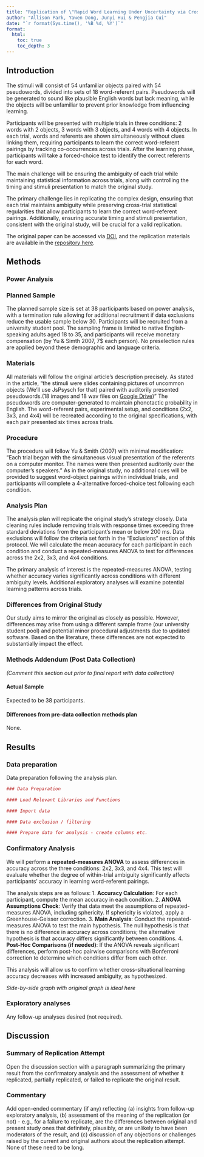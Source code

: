 ```yaml
---
title: "Replication of \"Rapid Word Learning Under Uncertainty via Cross-Situational Statistics\" (2007 Psychological Science)"
author: "Allison Park, Yawen Dong, Junyi Hui & Pengjia Cui"
date: "`r format(Sys.time(), '%B %d, %Y')`"
format:
  html:
    toc: true
    toc_depth: 3
---
```


<!-- Replication reports should all use this template to standardize reporting across projects.  These reports will be public supplementary materials that accompany the summary report(s) of the aggregate results. -->

## Introduction

The stimuli will consist of 54 unfamiliar objects paired with 54 pseudowords, divided into sets of 18 word-referent pairs. Pseudowords will be generated to sound like plausible English words but lack meaning, while the objects will be unfamiliar to prevent prior knowledge from influencing learning.

Participants will be presented with multiple trials in three conditions: 2 words with 2 objects, 3 words with 3 objects, and 4 words with 4 objects. In each trial, words and referents are shown simultaneously without clues linking them, requiring participants to learn the correct word-referent pairings by tracking co-occurrences across trials. After the learning phase, participants will take a forced-choice test to identify the correct referents for each word.

The main challenge will be ensuring the ambiguity of each trial while maintaining statistical information across trials, along with controlling the timing and stimuli presentation to match the original study.

The primary challenge lies in replicating the complex design, ensuring that each trial maintains ambiguity while preserving cross-trial statistical regularities that allow participants to learn the correct word-referent pairings. Additionally, ensuring accurate timing and stimuli presentation, consistent with the original study, will be crucial for a valid replication.

The original paper can be accessed via [DOI](https://doi.org/10.1111/j.1467-9280.2007.01915.x), and the replication materials are available in the [repository here](https://github.com/InterFusion-0053/yu2007/).

## Methods

### Power Analysis


### Planned Sample
The planned sample size is set at 38 participants based on power analysis, with a termination rule allowing for additional recruitment if data exclusions reduce the usable sample below 30. Participants will be recruited from a university student pool. The sampling frame is limited to native English-speaking adults aged 18 to 35, and participants will receive monetary compensation (by Yu & Simth 2007, 7$ each person). No preselection rules are applied beyond these demographic and language criteria. 

### Materials
All materials will follow the original article’s description precisely. As stated in the article, “the stimuli were slides containing pictures of uncommon objects (We'll use JsPsysch for that) paired with auditorily presented pseudowords.(18 images and 18 wav files on [Google Drive](https://drive.google.com/drive/folders/1qu7-ZgbhbMWOzZQxvXnVMCdSLIasc-o8))” The pseudowords are computer-generated to maintain phonotactic probability in English. The word-referent pairs, experimental setup, and conditions (2x2, 3x3, and 4x4) will be recreated according to the original specifications, with each pair presented six times across trials.

### Procedure
The procedure will follow Yu & Smith (2007) with minimal modification: “Each trial began with the simultaneous visual presentation of the referents on a computer monitor. The names were then presented auditorily over the computer’s speakers.” As in the original study, no additional cues will be provided to suggest word-object pairings within individual trials, and participants will complete a 4-alternative forced-choice test following each condition.

### Analysis Plan
The analysis plan will replicate the original study’s strategy closely. Data cleaning rules include removing trials with response times exceeding three standard deviations from the participant’s mean or below 200 ms. Data exclusions will follow the criteria set forth in the “Exclusions” section of this protocol. We will calculate the mean accuracy for each participant in each condition and conduct a repeated-measures ANOVA to test for differences across the 2x2, 3x3, and 4x4 conditions.

The primary analysis of interest is the repeated-measures ANOVA, testing whether accuracy varies significantly across conditions with different ambiguity levels. Additional exploratory analyses will examine potential learning patterns across trials.

### Differences from Original Study
Our study aims to mirror the original as closely as possible. However, differences may arise from using a different sample frame (our university student pool) and potential minor procedural adjustments due to updated software. Based on the literature, these differences are not expected to substantially impact the effect.

### Methods Addendum (Post Data Collection)
*(Comment this section out prior to final report with data collection)*

#### Actual Sample
Expected to be 38 participants. 

#### Differences from pre-data collection methods plan
None. 

## Results

### Data preparation

Data preparation following the analysis plan.

```r
### Data Preparation

#### Load Relevant Libraries and Functions

#### Import data

#### Data exclusion / filtering

#### Prepare data for analysis - create columns etc.
```

### Confirmatory Analysis

We will perform a **repeated-measures ANOVA** to assess differences in accuracy across the three conditions: 2x2, 3x3, and 4x4. This test will evaluate whether the degree of within-trial ambiguity significantly affects participants’ accuracy in learning word-referent pairings.

The analysis steps are as follows:
1. **Accuracy Calculation**: For each participant, compute the mean accuracy in each condition.
2. **ANOVA Assumptions Check**: Verify that data meet the assumptions of repeated-measures ANOVA, including sphericity. If sphericity is violated, apply a Greenhouse-Geisser correction.
3. **Main Analysis**: Conduct the repeated-measures ANOVA to test the main hypothesis. The null hypothesis is that there is no difference in accuracy across conditions; the alternative hypothesis is that accuracy differs significantly between conditions.
4. **Post-Hoc Comparisons (if needed)**: If the ANOVA reveals significant differences, perform post-hoc pairwise comparisons with Bonferroni correction to determine which conditions differ from each other.

This analysis will allow us to confirm whether cross-situational learning accuracy decreases with increased ambiguity, as hypothesized. 


*Side-by-side graph with original graph is ideal here*

### Exploratory analyses

Any follow-up analyses desired (not required).

## Discussion

### Summary of Replication Attempt

Open the discussion section with a paragraph summarizing the primary result from the confirmatory analysis and the assessment of whether it replicated, partially replicated, or failed to replicate the original result.

### Commentary

Add open-ended commentary (if any) reflecting (a) insights from follow-up exploratory analysis, (b) assessment of the meaning of the replication (or not) - e.g., for a failure to replicate, are the differences between original and present study ones that definitely, plausibly, or are unlikely to have been moderators of the result, and (c) discussion of any objections or challenges raised by the current and original authors about the replication attempt. None of these need to be long.
